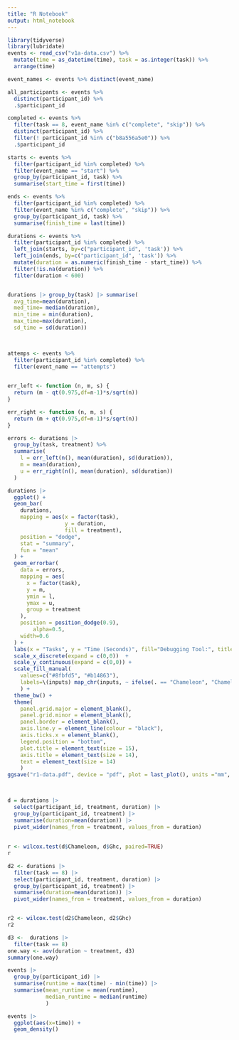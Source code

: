 ```yaml
---
title: "R Notebook"
output: html_notebook
---
```


```r

library(tidyverse)
library(lubridate)
events <- read_csv("v1a-data.csv") %>%
  mutate(time = as_datetime(time), task = as.integer(task)) %>%
  arrange(time)
```

```r
event_names <- events %>% distinct(event_name)

all_participants <- events %>%
  distinct(participant_id) %>%
  .$participant_id

completed <- events %>%
  filter(task == 8, event_name %in% c("complete", "skip")) %>%
  distinct(participant_id) %>%
  filter(! participant_id %in% c("b8a556a5e0")) %>%
  .$participant_id

starts <- events %>%
  filter(participant_id %in% completed) %>%
  filter(event_name == "start") %>%
  group_by(participant_id, task) %>%
  summarise(start_time = first(time))

ends <- events %>% 
  filter(participant_id %in% completed) %>%
  filter(event_name %in% c("complete", "skip")) %>%
  group_by(participant_id, task) %>%
  summarise(finish_time = last(time))

durations <- events %>%
  filter(participant_id %in% completed) %>% 
  left_join(starts, by=c("participant_id", 'task')) %>%
  left_join(ends, by=c("participant_id", 'task')) %>%
  mutate(duration = as.numeric(finish_time - start_time)) %>%
  filter(!is.na(duration)) %>%
  filter(duration < 600)


durations |> group_by(task) |> summarise(
  avg_time=mean(duration),
  med_time= median(duration),
  min_time = min(duration),
  max_time=max(duration),
  sd_time = sd(duration))
  


attemps <- events %>%
  filter(participant_id %in% completed) %>% 
  filter(event_name == "attempts")
  
```

```r

err_left <- function (n, m, s) {
  return (m - qt(0.975,df=n-1)*s/sqrt(n))
}

err_right <- function (n, m, s) {
  return (m + qt(0.975,df=n-1)*s/sqrt(n))
}

errors <- durations |>
  group_by(task, treatment) %>%
  summarise(
    l = err_left(n(), mean(duration), sd(duration)),
    m = mean(duration),
    u = err_right(n(), mean(duration), sd(duration))
  )

durations |>
  ggplot() +
  geom_bar(
    durations,
    mapping = aes(x = factor(task),
                  y = duration,
                  fill = treatment),
    position = "dodge",
    stat = "summary",
    fun = "mean"
  ) +
  geom_errorbar(
    data = errors,
    mapping = aes(
      x = factor(task),
      y = m,
      ymin = l,
      ymax = u,
      group = treatment
    ),
    position = position_dodge(0.9),
        alpha=0.5,
    width=0.6
  ) +
  labs(x = "Tasks", y = "Time (Seconds)", fill="Debugging Tool:", title="User study 1") + 
  scale_x_discrete(expand = c(0,0))  +
  scale_y_continuous(expand = c(0,0)) + 
  scale_fill_manual(
    values=c("#8fbfd5", "#b14863"),
    labels=\(inputs) map_chr(inputs, ~ ifelse(. == "Chameleon", "ChameleonIDE", "GHC"))
    ) +
  theme_bw() +
  theme(
    panel.grid.major = element_blank(), 
    panel.grid.minor = element_blank(), 
    panel.border = element_blank(),
    axis.line.y = element_line(colour = "black"),
    axis.ticks.x = element_blank(),
    legend.position = "bottom",
    plot.title = element_text(size = 15),
    axis.title = element_text(size = 14),
    text = element_text(size = 14)
    )
ggsave("r1-data.pdf", device = "pdf", plot = last_plot(), units ="mm", width = 210)

  
```

```r

d = durations |>
  select(participant_id, treatment, duration) |>
  group_by(participant_id, treatment) |> 
  summarise(duration=mean(duration)) |>
  pivot_wider(names_from = treatment, values_from = duration)
  
  
r <- wilcox.test(d$Chameleon, d$Ghc, paired=TRUE)
r
```

```r

d2 <- durations |>
  filter(task == 8) |>
  select(participant_id, treatment, duration) |>
  group_by(participant_id, treatment) |> 
  summarise(duration=mean(duration)) |>
  pivot_wider(names_from = treatment, values_from = duration)


r2 <- wilcox.test(d2$Chameleon, d2$Ghc)
r2

```

```r
d3 <-  durations |>
  filter(task == 8)
one.way <- aov(duration ~ treatment, d3)
summary(one.way)
```

```r
events |> 
  group_by(participant_id) |>
  summarise(runtime = max(time) - min(time)) |>
  summarise(mean_runtime = mean(runtime),
            median_runtime = median(runtime)
            )
```

```r
events |>
  ggplot(aes(x=time)) +
  geom_density()

  
```
